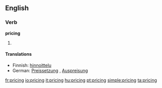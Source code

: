 ==English==

===Verb===
'''pricing'''

# {{present participle of|price}}

====Translations====
* Finnish: [[hinnoittelu]]
* German: [[Preissetzung]] {{f}}, [[Auspreisung]] {{f}}

[[fr:pricing]]
[[io:pricing]]
[[it:pricing]]
[[hu:pricing]]
[[pt:pricing]]
[[simple:pricing]]
[[ta:pricing]]